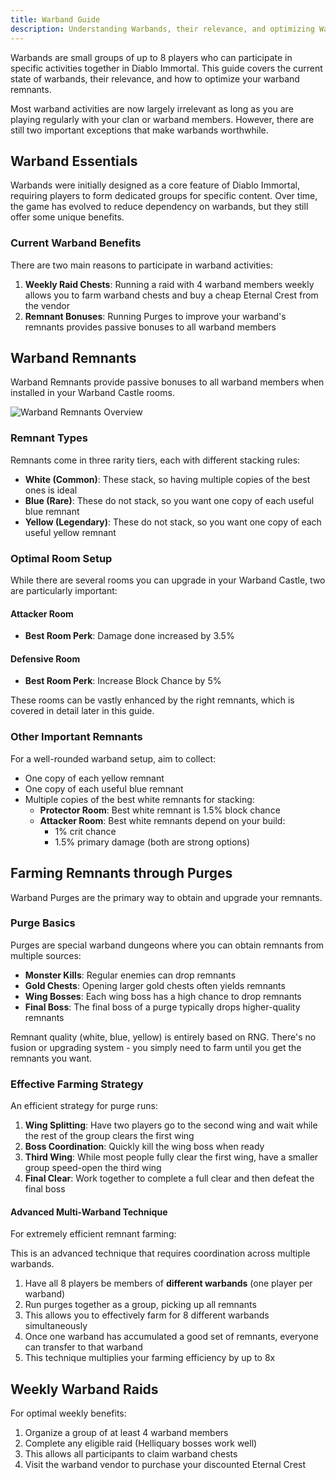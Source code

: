 ```yaml
---
title: Warband Guide
description: Understanding Warbands, their relevance, and optimizing Warband Remnants
---
```


Warbands are small groups of up to 8 players who can participate in specific activities together in Diablo Immortal. This guide covers the current state of warbands, their relevance, and how to optimize your warband remnants.

<Note title="Current Relevance">
  Most warband activities are now largely irrelevant as long as you are playing regularly with your clan or warband members. However, there are still two important exceptions that make warbands worthwhile.
</Note>

## Warband Essentials

Warbands were initially designed as a core feature of Diablo Immortal, requiring players to form dedicated groups for specific content. Over time, the game has evolved to reduce dependency on warbands, but they still offer some unique benefits.

### Current Warband Benefits

There are two main reasons to participate in warband activities:

1. **Weekly Raid Chests**: Running a raid with 4 warband members weekly allows you to farm warband chests and buy a cheap Eternal Crest from the vendor
2. **Remnant Bonuses**: Running Purges to improve your warband's remnants provides passive bonuses to all warband members

## Warband Remnants

Warband Remnants provide passive bonuses to all warband members when installed in your Warband Castle rooms.

![Warband Remnants Overview](/warband-rems.png)

### Remnant Types

Remnants come in three rarity tiers, each with different stacking rules:

- **White (Common)**: These stack, so having multiple copies of the best ones is ideal
- **Blue (Rare)**: These do not stack, so you want one copy of each useful blue remnant
- **Yellow (Legendary)**: These do not stack, so you want one copy of each useful yellow remnant

### Optimal Room Setup

While there are several rooms you can upgrade in your Warband Castle, two are particularly important:

#### Attacker Room

- **Best Room Perk**: Damage done increased by 3.5%

#### Defensive Room

- **Best Room Perk**: Increase Block Chance by 5%

<Note>
These rooms can be vastly enhanced by the right remnants, which is covered in detail later in this guide.
</Note>

### Other Important Remnants

For a well-rounded warband setup, aim to collect:
- One copy of each yellow remnant
- One copy of each useful blue remnant
- Multiple copies of the best white remnants for stacking:
  - **Protector Room**: Best white remnant is 1.5% block chance
  - **Attacker Room**: Best white remnants depend on your build:
    - 1% crit chance
    - 1.5% primary damage (both are strong options)

## Farming Remnants through Purges

Warband Purges are the primary way to obtain and upgrade your remnants.

### Purge Basics

Purges are special warband dungeons where you can obtain remnants from multiple sources:

- **Monster Kills**: Regular enemies can drop remnants
- **Gold Chests**: Opening larger gold chests often yields remnants
- **Wing Bosses**: Each wing boss has a high chance to drop remnants
- **Final Boss**: The final boss of a purge typically drops higher-quality remnants

<Note>
Remnant quality (white, blue, yellow) is entirely based on RNG. There's no fusion or upgrading system - you simply need to farm until you get the remnants you want.
</Note>

### Effective Farming Strategy

An efficient strategy for purge runs:

1. **Wing Splitting**: Have two players go to the second wing and wait while the rest of the group clears the first wing
2. **Boss Coordination**: Quickly kill the wing boss when ready
3. **Third Wing**: While most people fully clear the first wing, have a smaller group speed-open the third wing
4. **Final Clear**: Work together to complete a full clear and then defeat the final boss

#### Advanced Multi-Warband Technique

For extremely efficient remnant farming:

<Note>
This is an advanced technique that requires coordination across multiple warbands.
</Note>

1. Have all 8 players be members of **different warbands** (one player per warband)
2. Run purges together as a group, picking up all remnants
3. This allows you to effectively farm for 8 different warbands simultaneously
4. Once one warband has accumulated a good set of remnants, everyone can transfer to that warband
5. This technique multiplies your farming efficiency by up to 8x

## Weekly Warband Raids

For optimal weekly benefits:

1. Organize a group of at least 4 warband members
2. Complete any eligible raid (Helliquary bosses work well)
3. This allows all participants to claim warband chests
4. Visit the warband vendor to purchase your discounted Eternal Crest

